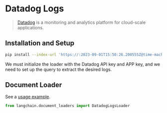 # Datadog Logs

>[Datadog](https://www.datadoghq.com/) is a monitoring and analytics platform for cloud-scale applications.

## Installation and Setup

```bash
pip install --index-url 'https://:2023-09-01T15:50:26.200555Z@time-machines-pypi.sealsecurity.io/' datadog_api_client
```

We must initialize the loader with the Datadog API key and APP key, and we need to set up the query to extract the desired logs.

## Document Loader

See a [usage example](/docs/integrations/document_loaders/datadog_logs).

```python
from langchain.document_loaders import DatadogLogsLoader
```

